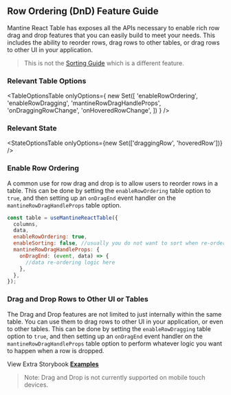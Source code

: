 
<Head>
  <title>Row Ordering/DnD Feature Guide - Mantine React Table Open Docs</title>
  <meta
    name="description"
    content="How to use and customize the row drag and drop and row ordering features of Mantine React Table"
  />
</Head>

## Row Ordering (DnD) Feature Guide

Mantine React Table has exposes all the APIs necessary to enable rich row drag and drop features that you can easily build to meet your needs. This includes the ability to reorder rows, drag rows to other tables, or drag rows to other UI in your application.

> This is not the [Sorting Guide](/docs/guides/sorting) which is a different feature.

### Relevant Table Options

<TableOptionsTable
  onlyOptions={
    new Set([
      'enableRowOrdering',
      'enableRowDragging',
      'mantineRowDragHandleProps',
      'onDraggingRowChange',
      'onHoveredRowChange',
    ])
  }
/>

### Relevant State

<StateOptionsTable onlyOptions={new Set(['draggingRow', 'hoveredRow'])} />

### Enable Row Ordering

A common use for row drag and drop is to allow users to reorder rows in a table. This can be done by setting the `enableRowOrdering` table option to `true`, and then setting up an `onDragEnd` event handler on the `mantineRowDragHandleProps` table option.

```jsx
const table = useMantineReactTable({
  columns,
  data,
  enableRowOrdering: true,
  enableSorting: false, //usually you do not want to sort when re-ordering
  mantineRowDragHandleProps: {
    onDragEnd: (event, data) => {
      //data re-ordering logic here
    },
  },
});
```

<EnableOrderingExample />

### Drag and Drop Rows to Other UI or Tables

The Drag and Drop features are not limited to just internally within the same table. You can use them to drag rows to other UI in your application, or even to other tables. This can be done by setting the `enableRowDragging` table option to `true`, and then setting up an `onDragEnd` event handler on the `mantineRowDragHandleProps` table option to perform whatever logic you want to happen when a row is dropped.

<EnableDraggingExample />

View Extra Storybook **[Examples](https://www.mantine-react-table-open.dev/?path=/story/features-row-ordering-examples)**

> Note: Drag and Drop is not currently supported on mobile touch devices.